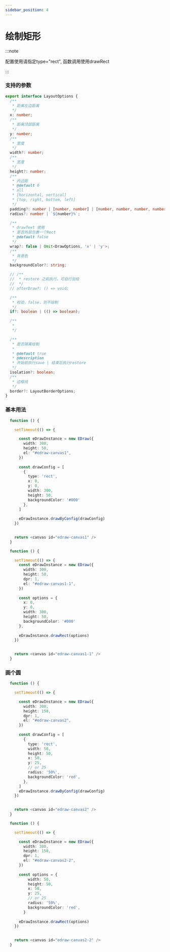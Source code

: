 ```yaml
---
sidebar_position: 4
---
```



# 绘制矩形



:::note

配置使用请指定type="rect", 函数调用使用drawRect

::: 

### 支持的参数

```ts
export interface LayoutOptions {
  /**
   * 距离左边距离
   */
  x: number;
  /**
   * 距离顶部距离
   */
  y: number;
  /**
   * 宽度
   */
  width?: number;
  /**
   * 宽度
   */
  height?: number;
  /**
   * 内边距
   * @default 0
   * all
   * [horizontal, vertical]
   * [top, right, bottom, left]
   */
  padding?: number | [number, number] | [number, number, number, number];
  radius?: number | `${number}%`;

  /**
   * drawText 使用
   * 是否外层包裹一个Rect
   * @default false
   */
  wrap?: false | Omit<DrawOptions, 'x' | 'y'>;
  /**
   * 背景色
   */
  backgroundColor?: string;

  // /**
  //  * restore 之前执行，可自行加绘
  //  */
  // afterDraw?: () => void;

  /**
   * 校验，false，则不绘制
   */
  if?: boolean | (() => boolean);

  /**
   *
   */

  /**
   * 是否隔离绘制
   *
   * @default true
   * @description
   * 开始前执行save | 结束后执行restore
   */
  isolation?: boolean;
  /**
   * 边框线
   */
  border?: LayoutBorderOptions;
}
```

### 基本用法

<Tabs>
  <TabItem value="options" label="配置式">

```typescript live
  function () {

    setTimeout(() => {

      const eDrawInstance = new EDraw({
        width: 300,
        height: 50,
        el: "#edraw-canvas1",
      })
    
      const drawConfig = [
        {
          type: 'rect',
          x: 0,
          y: 0,
          width: 300,
          height: 50,
          backgroundColor: '#000'
        },
      ]
      
      eDrawInstance.drawByConfig(drawConfig)
    })

      
    return <canvas id="edraw-canvas1" />
  }
```

  </TabItem>
  <TabItem value="function" label="函数式">

```typescript live
  function () {

    setTimeout(() => {
      const eDrawInstance = new EDraw({
        width: 300,
        height: 50,
        dpr: 1,
        el: "#edraw-canvas1-1",
      })
    
      const options = {
        x: 0,
        y: 0,
        width: 300,
        height: 50,
        backgroundColor: '#000'
      },
      
      eDrawInstance.drawRect(options)
    })

      
    return <canvas id="edraw-canvas1-1" />
  }
```

  </TabItem>
</Tabs>




### 画个圆


<Tabs>
<TabItem value="options" label="配置式">

```typescript live
  function () {

    setTimeout(() => {

      const eDrawInstance = new EDraw({
        width: 300,
        height: 150,
        dpr: 1,
        el: "#edraw-canvas2",
      })
    
      const drawConfig = [
        {
          type: 'rect',
          width: 50,
          height: 50,
          x: 50,
          y: 25,
          // or 25
          radius: '50%',
          backgroundColor: 'red',
        },
      ]
      eDrawInstance.drawByConfig(drawConfig)
    })

      
    return <canvas id="edraw-canvas2" />
  }
```

</TabItem>

<TabItem value="function" label="函数式">

```typescript live
  function () {

    setTimeout(() => {

      const eDrawInstance = new EDraw({
        width: 300,
        height: 150,
        dpr: 1,
        el: "#edraw-canvas2-2",
      })
    
      const options = {
          width: 50,
          height: 50,
          x: 50,
          y: 25,
          // or 25
          radius: '50%',
          backgroundColor: 'red',
        }
      
      eDrawInstance.drawRect(options)
    })

      
    return <canvas id="edraw-canvas2-2" />
  }
```

</TabItem>
</Tabs>
